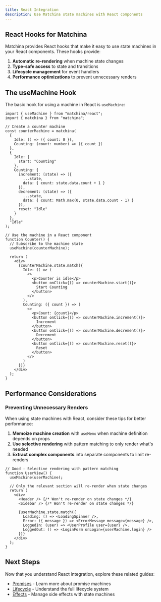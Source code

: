 ```yaml
---
title: React Integration
description: Use Matchina state machines with React components
---
```



## React Hooks for Matchina

Matchina provides React hooks that make it easy to use state machines in your React components. These hooks provide:

1. **Automatic re-rendering** when machine state changes
2. **Type-safe access** to state and transitions
3. **Lifecycle management** for event handlers
4. **Performance optimizations** to prevent unnecessary renders

## The useMachine Hook

The basic hook for using a machine in React is `useMachine`:

```tsx
import { useMachine } from "matchina/react";
import { matchina } from "matchina";

// Create a counter machine
const counterMachine = matchina(
  {
    Idle: () => ({ count: 0 }),
    Counting: (count: number) => ({ count })
  },
  {
    Idle: { 
      start: "Counting" 
    },
    Counting: {
      increment: (state) => ({
        ...state, 
        data: { count: state.data.count + 1 }
      }),
      decrement: (state) => ({
        ...state, 
        data: { count: Math.max(0, state.data.count - 1) }
      }),
      reset: "Idle"
    }
  },
  "Idle"
);

// Use the machine in a React component
function Counter() {
  // Subscribe to the machine state
  useMachine(counterMachine);
  
  return (
    <div>
      {counterMachine.state.match({
        Idle: () => (
          <>
            <p>Counter is idle</p>
            <button onClick={() => counterMachine.start()}>
              Start Counting
            </button>
          </>
        ),
        Counting: ({ count }) => (
          <>
            <p>Count: {count}</p>
            <button onClick={() => counterMachine.increment()}>
              Increment
            </button>
            <button onClick={() => counterMachine.decrement()}>
              Decrement
            </button>
            <button onClick={() => counterMachine.reset()}>
              Reset
            </button>
          </>
        )
      })}
    </div>
  );
}
```


## Performance Considerations

### Preventing Unnecessary Renders

When using state machines with React, consider these tips for better performance:

1. **Memoize machine creation** with `useMemo` when machine definition depends on props
2. **Use selective rendering** with pattern matching to only render what's needed
3. **Extract complex components** into separate components to limit re-renders

```tsx
// Good - Selective rendering with pattern matching
function UserView() {
  useMachine(userMachine);
  
  // Only the relevant section will re-render when state changes
  return (
    <div>
      <Header /> {/* Won't re-render on state changes */}
      <Sidebar /> {/* Won't re-render on state changes */}
      
      {userMachine.state.match({
        Loading: () => <LoadingSpinner />,
        Error: ({ message }) => <ErrorMessage message={message} />,
        LoggedIn: (user) => <UserProfile user={user} />,
        LoggedOut: () => <LoginForm onLogin={userMachine.login} />
      })}
    </div>
  );
}
```

## Next Steps

Now that you understand React integration, explore these related guides:

- [Promises](/guides/promises) - Learn more about promise machines
- [Lifecycle](/guides/lifecycle) - Understand the full lifecycle system
- [Effects](/guides/effects) - Manage side effects with state machines
